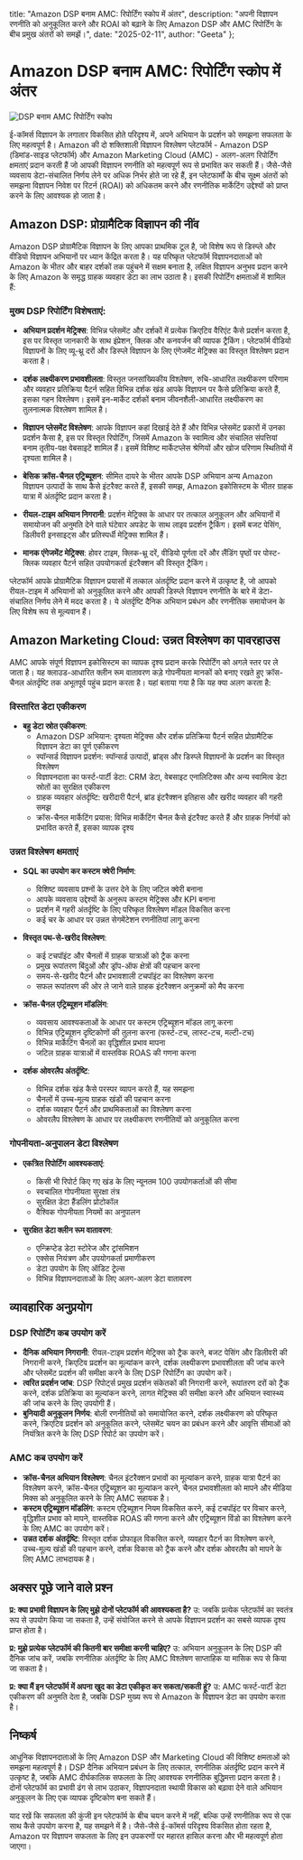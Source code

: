   title: "Amazon DSP बनाम AMC: रिपोर्टिंग स्कोप में अंतर",
  description: "अपनी विज्ञापन रणनीति को अनुकूलित करने और ROAI को बढ़ाने के लिए Amazon DSP और AMC रिपोर्टिंग के बीच प्रमुख अंतरों को समझें।",
  date: "2025-02-11",
  author: "Geeta"
};

# Amazon DSP बनाम AMC: रिपोर्टिंग स्कोप में अंतर

![DSP बनाम AMC रिपोर्टिंग स्कोप](/images/blog/dsp-vs-amc-reporting-scope.jpeg)

ई-कॉमर्स विज्ञापन के लगातार विकसित होते परिदृश्य में, अपने अभियान के प्रदर्शन को समझना सफलता के लिए महत्वपूर्ण है। Amazon की दो शक्तिशाली विज्ञापन विश्लेषण प्लेटफॉर्म - Amazon DSP (डिमांड-साइड प्लेटफॉर्म) और Amazon Marketing Cloud (AMC) - अलग-अलग रिपोर्टिंग क्षमताएं प्रदान करती हैं जो आपकी विज्ञापन रणनीति को महत्वपूर्ण रूप से प्रभावित कर सकती हैं। जैसे-जैसे व्यवसाय डेटा-संचालित निर्णय लेने पर अधिक निर्भर होते जा रहे हैं, इन प्लेटफार्मों के बीच सूक्ष्म अंतरों को समझना विज्ञापन निवेश पर रिटर्न (ROAI) को अधिकतम करने और रणनीतिक मार्केटिंग उद्देश्यों को प्राप्त करने के लिए आवश्यक हो जाता है।

## Amazon DSP: प्रोग्रामैटिक विज्ञापन की नींव

Amazon DSP प्रोग्रामैटिक विज्ञापन के लिए आपका प्राथमिक टूल है, जो विशेष रूप से डिस्प्ले और वीडियो विज्ञापन अभियानों पर ध्यान केंद्रित करता है। यह परिष्कृत प्लेटफॉर्म विज्ञापनदाताओं को Amazon के भीतर और बाहर दर्शकों तक पहुंचने में सक्षम बनाता है, लक्षित विज्ञापन अनुभव प्रदान करने के लिए Amazon के समृद्ध ग्राहक व्यवहार डेटा का लाभ उठाता है। इसकी रिपोर्टिंग क्षमताओं में शामिल हैं:

### मुख्य DSP रिपोर्टिंग विशेषताएं:
- **अभियान प्रदर्शन मेट्रिक्स**: विभिन्न प्लेसमेंट और दर्शकों में प्रत्येक क्रिएटिव वैरिएंट कैसे प्रदर्शन करता है, इस पर विस्तृत जानकारी के साथ इंप्रेशन, क्लिक और कनवर्जन की व्यापक ट्रैकिंग। प्लेटफॉर्म वीडियो विज्ञापनों के लिए व्यू-थ्रू दरों और डिस्प्ले विज्ञापन के लिए एंगेजमेंट मेट्रिक्स का विस्तृत विश्लेषण प्रदान करता है।

- **दर्शक लक्ष्यीकरण प्रभावशीलता**: विस्तृत जनसांख्यिकीय विश्लेषण, रुचि-आधारित लक्ष्यीकरण परिणाम और व्यवहार प्रतिक्रिया पैटर्न सहित विभिन्न दर्शक खंड आपके विज्ञापन पर कैसे प्रतिक्रिया करते हैं, इसका गहन विश्लेषण। इसमें इन-मार्केट दर्शकों बनाम जीवनशैली-आधारित लक्ष्यीकरण का तुलनात्मक विश्लेषण शामिल है।

- **विज्ञापन प्लेसमेंट विश्लेषण**: आपके विज्ञापन कहां दिखाई देते हैं और विभिन्न प्लेसमेंट प्रकारों में उनका प्रदर्शन कैसा है, इस पर विस्तृत रिपोर्टिंग, जिसमें Amazon के स्वामित्व और संचालित संपत्तियां बनाम तृतीय-पक्ष वेबसाइटें शामिल हैं। इसमें विशिष्ट मार्केटप्लेस श्रेणियों और खोज परिणाम स्थितियों में दृश्यता शामिल है।

- **बेसिक क्रॉस-चैनल एट्रिब्यूशन**: सीमित दायरे के भीतर आपके DSP अभियान अन्य Amazon विज्ञापन उत्पादों के साथ कैसे इंटरैक्ट करते हैं, इसकी समझ, Amazon इकोसिस्टम के भीतर ग्राहक यात्रा में अंतर्दृष्टि प्रदान करता है।

- **रीयल-टाइम अभियान निगरानी**: प्रदर्शन मेट्रिक्स के आधार पर तत्काल अनुकूलन और अभियानों में समायोजन की अनुमति देने वाले घंटेवार अपडेट के साथ लाइव प्रदर्शन ट्रैकिंग। इसमें बजट पेसिंग, डिलीवरी इनसाइट्स और प्रतिस्पर्धी मेट्रिक्स शामिल हैं।

- **मानक एंगेजमेंट मेट्रिक्स**: होवर टाइम, क्लिक-थ्रू दरें, वीडियो पूर्णता दरें और लैंडिंग पृष्ठों पर पोस्ट-क्लिक व्यवहार पैटर्न सहित उपयोगकर्ता इंटरैक्शन की विस्तृत ट्रैकिंग।

प्लेटफॉर्म आपके प्रोग्रामैटिक विज्ञापन प्रयासों में तत्काल अंतर्दृष्टि प्रदान करने में उत्कृष्ट है, जो आपको रीयल-टाइम में अभियानों को अनुकूलित करने और आपकी डिस्प्ले विज्ञापन रणनीति के बारे में डेटा-संचालित निर्णय लेने में मदद करता है। ये अंतर्दृष्टि दैनिक अभियान प्रबंधन और रणनीतिक समायोजन के लिए विशेष रूप से मूल्यवान हैं।

## Amazon Marketing Cloud: उन्नत विश्लेषण का पावरहाउस

AMC आपके संपूर्ण विज्ञापन इकोसिस्टम का व्यापक दृश्य प्रदान करके रिपोर्टिंग को अगले स्तर पर ले जाता है। यह क्लाउड-आधारित क्लीन रूम वातावरण कड़े गोपनीयता मानकों को बनाए रखते हुए क्रॉस-चैनल अंतर्दृष्टि तक अभूतपूर्व पहुंच प्रदान करता है। यहां बताया गया है कि यह क्या अलग करता है:

### विस्तारित डेटा एकीकरण
- **बहु डेटा स्रोत एकीकरण**: 
  - Amazon DSP अभियान: दृश्यता मेट्रिक्स और दर्शक प्रतिक्रिया पैटर्न सहित प्रोग्रामैटिक विज्ञापन डेटा का पूर्ण एकीकरण
  - स्पॉन्सर्ड विज्ञापन प्रदर्शन: स्पॉन्सर्ड उत्पादों, ब्रांड्स और डिस्प्ले विज्ञापनों के प्रदर्शन का विस्तृत विश्लेषण
  - विज्ञापनदाता का फर्स्ट-पार्टी डेटा: CRM डेटा, वेबसाइट एनालिटिक्स और अन्य स्वामित्व डेटा स्रोतों का सुरक्षित एकीकरण
  - ग्राहक व्यवहार अंतर्दृष्टि: खरीदारी पैटर्न, ब्रांड इंटरैक्शन इतिहास और खरीद व्यवहार की गहरी समझ
  - क्रॉस-चैनल मार्केटिंग प्रयास: विभिन्न मार्केटिंग चैनल कैसे इंटरैक्ट करते हैं और ग्राहक निर्णयों को प्रभावित करते हैं, इसका व्यापक दृश्य

### उन्नत विश्लेषण क्षमताएं
- **SQL का उपयोग कर कस्टम क्वेरी निर्माण**: 
  - विशिष्ट व्यवसाय प्रश्नों के उत्तर देने के लिए जटिल क्वेरी बनाना
  - आपके व्यवसाय उद्देश्यों के अनुरूप कस्टम मेट्रिक्स और KPI बनाना
  - प्रदर्शन में गहरी अंतर्दृष्टि के लिए परिष्कृत विश्लेषण मॉडल विकसित करना
  - कई चर के आधार पर उन्नत सेगमेंटेशन रणनीतियां लागू करना

- **विस्तृत पथ-से-खरीद विश्लेषण**:
  - कई टचपॉइंट और चैनलों में ग्राहक यात्राओं को ट्रैक करना
  - प्रमुख रूपांतरण बिंदुओं और ड्रॉप-ऑफ क्षेत्रों की पहचान करना
  - समय-से-खरीद पैटर्न और प्रभावशाली टचपॉइंट का विश्लेषण करना
  - सफल रूपांतरण की ओर ले जाने वाले ग्राहक इंटरैक्शन अनुक्रमों को मैप करना

- **क्रॉस-चैनल एट्रिब्यूशन मॉडलिंग**:
  - व्यवसाय आवश्यकताओं के आधार पर कस्टम एट्रिब्यूशन मॉडल लागू करना
  - विभिन्न एट्रिब्यूशन दृष्टिकोणों की तुलना करना (फर्स्ट-टच, लास्ट-टच, मल्टी-टच)
  - विभिन्न मार्केटिंग चैनलों का वृद्धिशील प्रभाव मापना
  - जटिल ग्राहक यात्राओं में वास्तविक ROAS की गणना करना

- **दर्शक ओवरलैप अंतर्दृष्टि**:
  - विभिन्न दर्शक खंड कैसे परस्पर व्यापन करते हैं, यह समझना
  - चैनलों में उच्च-मूल्य ग्राहक खंडों की पहचान करना
  - दर्शक व्यवहार पैटर्न और प्राथमिकताओं का विश्लेषण करना
  - ओवरलैप विश्लेषण के आधार पर लक्ष्यीकरण रणनीतियों को अनुकूलित करना

### गोपनीयता-अनुपालन डेटा विश्लेषण
- **एकत्रित रिपोर्टिंग आवश्यकताएं**:
  - किसी भी रिपोर्ट किए गए खंड के लिए न्यूनतम 100 उपयोगकर्ताओं की सीमा
  - स्वचालित गोपनीयता सुरक्षा तंत्र
  - सुरक्षित डेटा हैंडलिंग प्रोटोकॉल
  - वैश्विक गोपनीयता नियमों का अनुपालन

- **सुरक्षित डेटा क्लीन रूम वातावरण**:
  - एन्क्रिप्टेड डेटा स्टोरेज और ट्रांसमिशन
  - एक्सेस नियंत्रण और उपयोगकर्ता प्रमाणीकरण
  - डेटा उपयोग के लिए ऑडिट ट्रेल्स
  - विभिन्न विज्ञापनदाताओं के लिए अलग-अलग डेटा वातावरण

## व्यावहारिक अनुप्रयोग

### DSP रिपोर्टिंग कब उपयोग करें

* **दैनिक अभियान निगरानी**: रीयल-टाइम प्रदर्शन मेट्रिक्स को ट्रैक करने, बजट पेसिंग और डिलीवरी की निगरानी करने, क्रिएटिव प्रदर्शन का मूल्यांकन करने, दर्शक लक्ष्यीकरण प्रभावशीलता की जांच करने और प्लेसमेंट प्रदर्शन की समीक्षा करने के लिए DSP रिपोर्टिंग का उपयोग करें।
* **त्वरित प्रदर्शन जांच**: DSP रिपोर्ट्स प्रमुख प्रदर्शन संकेतकों की निगरानी करने, रूपांतरण दरों को ट्रैक करने, दर्शक प्रतिक्रिया का मूल्यांकन करने, लागत मेट्रिक्स की समीक्षा करने और अभियान स्वास्थ्य की जांच करने के लिए उपयोगी हैं।
* **बुनियादी अनुकूलन निर्णय**: बोली रणनीतियों को समायोजित करने, दर्शक लक्ष्यीकरण को परिष्कृत करने, क्रिएटिव प्रदर्शन को अनुकूलित करने, प्लेसमेंट चयन का प्रबंधन करने और आवृत्ति सीमाओं को नियंत्रित करने के लिए DSP रिपोर्ट का उपयोग करें।

### AMC कब उपयोग करें

* **क्रॉस-चैनल अभियान विश्लेषण**: चैनल इंटरैक्शन प्रभावों का मूल्यांकन करने, ग्राहक यात्रा पैटर्न का विश्लेषण करने, क्रॉस-चैनल एट्रिब्यूशन का मूल्यांकन करने, चैनल प्रभावशीलता को मापने और मीडिया मिक्स को अनुकूलित करने के लिए AMC सहायक है।
* **कस्टम एट्रिब्यूशन मॉडलिंग**: कस्टम एट्रिब्यूशन नियम विकसित करने, कई टचपॉइंट पर विचार करने, वृद्धिशील प्रभाव को मापने, वास्तविक ROAS की गणना करने और एट्रिब्यूशन विंडो का विश्लेषण करने के लिए AMC का उपयोग करें।
* **उन्नत दर्शक अंतर्दृष्टि**: विस्तृत दर्शक प्रोफाइल विकसित करने, व्यवहार पैटर्न का विश्लेषण करने, उच्च-मूल्य खंडों की पहचान करने, दर्शक विकास को ट्रैक करने और दर्शक ओवरलैप को मापने के लिए AMC लाभदायक है।

## अक्सर पूछे जाने वाले प्रश्न

**प्र: क्या प्रभावी विज्ञापन के लिए मुझे दोनों प्लेटफॉर्म की आवश्यकता है?**
उ: जबकि प्रत्येक प्लेटफॉर्म का स्वतंत्र रूप से उपयोग किया जा सकता है, उन्हें संयोजित करने से आपके विज्ञापन प्रदर्शन का सबसे व्यापक दृश्य प्राप्त होता है।

**प्र: मुझे प्रत्येक प्लेटफॉर्म की कितनी बार समीक्षा करनी चाहिए?**
उ: अभियान अनुकूलन के लिए DSP की दैनिक जांच करें, जबकि रणनीतिक अंतर्दृष्टि के लिए AMC विश्लेषण साप्ताहिक या मासिक रूप से किया जा सकता है।

**प्र: क्या मैं इन प्लेटफॉर्म में अपना खुद का डेटा एकीकृत कर सकता/सकती हूं?**
उ: AMC फर्स्ट-पार्टी डेटा एकीकरण की अनुमति देता है, जबकि DSP मुख्य रूप से Amazon के विज्ञापन डेटा का उपयोग करता है।

## निष्कर्ष

आधुनिक विज्ञापनदाताओं के लिए Amazon DSP और Marketing Cloud की विशिष्ट क्षमताओं को समझना महत्वपूर्ण है। DSP दैनिक अभियान प्रबंधन के लिए तत्काल, रणनीतिक अंतर्दृष्टि प्रदान करने में उत्कृष्ट है, जबकि AMC दीर्घकालिक सफलता के लिए आवश्यक रणनीतिक बुद्धिमत्ता प्रदान करता है। दोनों प्लेटफॉर्म का प्रभावी ढंग से लाभ उठाकर, विज्ञापनदाता स्थायी विकास को बढ़ावा देने वाले अभियान अनुकूलन के लिए एक व्यापक दृष्टिकोण बना सकते हैं।

याद रखें कि सफलता की कुंजी इन प्लेटफॉर्म के बीच चयन करने में नहीं, बल्कि उन्हें रणनीतिक रूप से एक साथ कैसे उपयोग करना है, यह समझने में है। जैसे-जैसे ई-कॉमर्स परिदृश्य विकसित होता रहता है, Amazon पर विज्ञापन सफलता के लिए इन उपकरणों पर महारत हासिल करना और भी महत्वपूर्ण होता जाएगा।